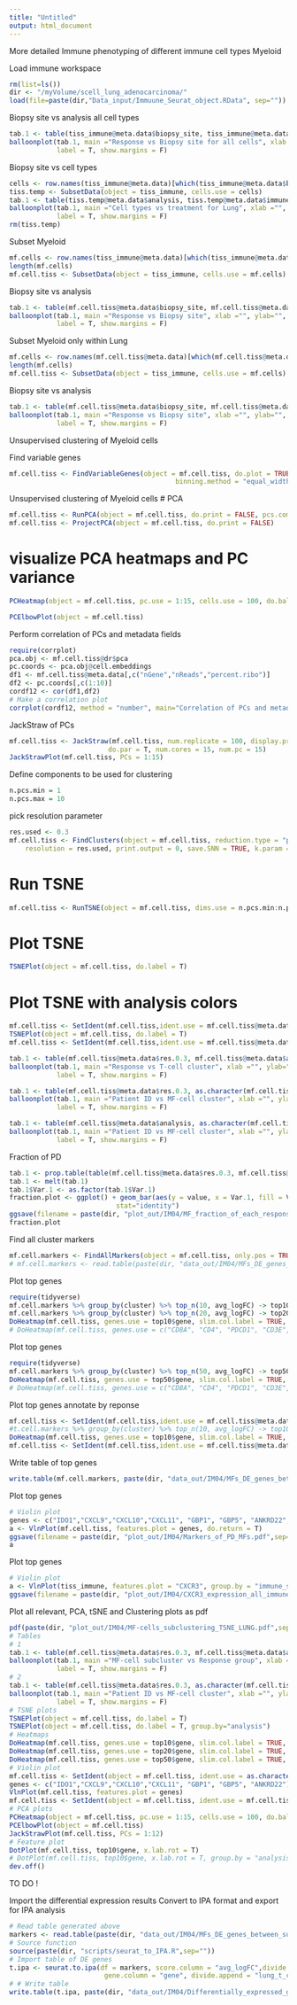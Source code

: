 ```yaml
---
title: "Untitled"
output: html_document
---
```


More detailed Immune phenotyping of different immune cell types
Myeloid 

Load immune workspace
```r
rm(list=ls())
dir <- "/myVolume/scell_lung_adenocarcinoma/"
load(file=paste(dir,"Data_input/Immuune_Seurat_object.RData", sep=""))
```

Biopsy site vs analysis all cell types 
```r
tab.1 <- table(tiss_immune@meta.data$biopsy_site, tiss_immune@meta.data$analysis)
balloonplot(tab.1, main ="Response vs Biopsy site for all cells", xlab ="", ylab="",
            label = T, show.margins = F)
```

Biopsy site vs cell types 
```r
cells <- row.names(tiss_immune@meta.data)[which(tiss_immune@meta.data$biopsy_site == "Lung")]
tiss.temp <- SubsetData(object = tiss_immune, cells.use = cells)
tab.1 <- table(tiss.temp@meta.data$analysis, tiss.temp@meta.data$immune_subtype_annotation )
balloonplot(tab.1, main ="Cell types vs treatment for Lung", xlab ="", ylab="",
            label = T, show.margins = F)
rm(tiss.temp)
```


Subset Myeloid
```r
mf.cells <- row.names(tiss_immune@meta.data)[which(tiss_immune@meta.data$immune_subtype_annotation == "MF-Monocytes")]
length(mf.cells)
mf.cell.tiss <- SubsetData(object = tiss_immune, cells.use = mf.cells)
```


Biopsy site vs analysis 
```r
tab.1 <- table(mf.cell.tiss@meta.data$biopsy_site, mf.cell.tiss@meta.data$analysis)
balloonplot(tab.1, main ="Response vs Biopsy site", xlab ="", ylab="",
            label = T, show.margins = F)
```

Subset Myeloid only within Lung 
```r
mf.cells <- row.names(mf.cell.tiss@meta.data)[which(mf.cell.tiss@meta.data$biopsy_site == "Lung")]
length(mf.cells)
mf.cell.tiss <- SubsetData(object = tiss_immune, cells.use = mf.cells)
```
Biopsy site vs analysis 
```r
tab.1 <- table(mf.cell.tiss@meta.data$biopsy_site, mf.cell.tiss@meta.data$analysis)
balloonplot(tab.1, main ="Response vs Biopsy site", xlab ="", ylab="",
            label = T, show.margins = F)
```

Unsupervised clustering of Myeloid cells

Find variable genes
```r
mf.cell.tiss <- FindVariableGenes(object = mf.cell.tiss, do.plot = TRUE, x.high.cutoff = Inf, y.cutoff = 1, num.bin = 20, 
                                          binning.method = "equal_width", do.recalc = T, x.low.cutoff=1)
```

Unsupervised clustering of Myeloid cells
# PCA
```r
mf.cell.tiss <- RunPCA(object = mf.cell.tiss, do.print = FALSE, pcs.compute = )
mf.cell.tiss <- ProjectPCA(object = mf.cell.tiss, do.print = FALSE)
```

# visualize PCA heatmaps and PC variance
```r
PCHeatmap(object = mf.cell.tiss, pc.use = 1:15, cells.use = 100, do.balanced = TRUE, label.columns = FALSE, num.genes = 10)
```

```r
PCElbowPlot(object = mf.cell.tiss)
```

Perform correlation of PCs and metadata fields
```r
require(corrplot)
pca.obj <- mf.cell.tiss@dr$pca
pc.coords <- pca.obj@cell.embeddings
df1 <- mf.cell.tiss@meta.data[,c("nGene","nReads","percent.ribo")]
df2 <- pc.coords[,c(1:10)]
cordf12 <- cor(df1,df2)
# Make a correlation plot
corrplot(cordf12, method = "number", main="Correlation of PCs and metadata")
```

JackStraw of PCs 
```r
mf.cell.tiss <- JackStraw(mf.cell.tiss, num.replicate = 100, display.progress = T, 
                         do.par = T, num.cores = 15, num.pc = 15)
JackStrawPlot(mf.cell.tiss, PCs = 1:15)
```


Define components to be used for clustering 
```r
n.pcs.min = 1
n.pcs.max = 10
```

pick resolution parameter
```r
res.used <- 0.3
mf.cell.tiss <- FindClusters(object = mf.cell.tiss, reduction.type = "pca", dims.use = n.pcs.min:n.pcs.max, 
    resolution = res.used, print.output = 0, save.SNN = TRUE, k.param = 10, force.recalc = T)
```

# Run TSNE
```r
mf.cell.tiss <- RunTSNE(object = mf.cell.tiss, dims.use = n.pcs.min:n.pcs.max, seed.use = 10, perplexity=30)
```

# Plot TSNE
```r
TSNEPlot(object = mf.cell.tiss, do.label = T)
```


# Plot TSNE with analysis colors 
```r
mf.cell.tiss <- SetIdent(mf.cell.tiss,ident.use = mf.cell.tiss@meta.data$analysis)
TSNEPlot(object = mf.cell.tiss, do.label = T)
mf.cell.tiss <- SetIdent(mf.cell.tiss,ident.use = mf.cell.tiss@meta.data$res.0.3)
```

```r
tab.1 <- table(mf.cell.tiss@meta.data$res.0.3, mf.cell.tiss@meta.data$analysis)
balloonplot(tab.1, main ="Response vs T-cell cluster", xlab ="", ylab="",
            label = T, show.margins = F)
```

```r
tab.1 <- table(mf.cell.tiss@meta.data$res.0.3, as.character(mf.cell.tiss@meta.data$patient_id))
balloonplot(tab.1, main ="Patient ID vs MF-cell cluster", xlab ="", ylab="",
            label = T, show.margins = F)
```
```r
tab.1 <- table(mf.cell.tiss@meta.data$analysis, as.character(mf.cell.tiss@meta.data$patient_id))
balloonplot(tab.1, main ="Patient ID vs MF-cell cluster", xlab ="", ylab="",
            label = T, show.margins = F)
```
Fraction of PD
```r
tab.1 <- prop.table(table(mf.cell.tiss@meta.data$res.0.3, mf.cell.tiss@meta.data$analysis), margin = 1)
tab.1 <- melt(tab.1)
tab.1$Var.1 <- as.factor(tab.1$Var.1)
fraction.plot <- ggplot() + geom_bar(aes(y = value, x = Var.1, fill = Var.2), data = tab.1,
                           stat="identity")
ggsave(filename = paste(dir, "plot_out/IM04/MF_fraction_of_each_response_group_TSNE_clusters.pdf",sep=""), plot = fraction.plot,width = 7,height = 7)
fraction.plot
```

Find all cluster markers 
```r
mf.cell.markers <- FindAllMarkers(object = mf.cell.tiss, only.pos = TRUE, min.pct = 0.25, thresh.use = 0.25)
# mf.cell.markers <- read.table(paste(dir, "data_out/IM04/MFs_DE_genes_between_subclusters_Lung.csv",sep=""))
```

Plot top genes 
```r
require(tidyverse)
mf.cell.markers %>% group_by(cluster) %>% top_n(10, avg_logFC) -> top10
mf.cell.markers %>% group_by(cluster) %>% top_n(20, avg_logFC) -> top20
DoHeatmap(mf.cell.tiss, genes.use = top10$gene, slim.col.label = TRUE, remove.key = TRUE, cex.row = 5)
# DoHeatmap(mf.cell.tiss, genes.use = c("CD8A", "CD4", "PDCD1", "CD3E", "TOP2A"), slim.col.label = TRUE, remove.key = TRUE, cex.row = 5, use.scaled = F)
```

Plot top genes 
```r
require(tidyverse)
mf.cell.markers %>% group_by(cluster) %>% top_n(50, avg_logFC) -> top50
DoHeatmap(mf.cell.tiss, genes.use = top50$gene, slim.col.label = TRUE, remove.key = TRUE, cex.row = 5, use.scaled = F)
# DoHeatmap(mf.cell.tiss, genes.use = c("CD8A", "CD4", "PDCD1", "CD3E", "TOP2A"), slim.col.label = TRUE, remove.key = TRUE, cex.row = 5, use.scaled = F)
```

Plot top genes annotate by reponse
```r
mf.cell.tiss <- SetIdent(mf.cell.tiss,ident.use = mf.cell.tiss@meta.data$analysis)
#t.cell.markers %>% group_by(cluster) %>% top_n(10, avg_logFC) -> top10
DoHeatmap(mf.cell.tiss, genes.use = top10$gene, slim.col.label = TRUE, remove.key = TRUE, cex.row = 5)
mf.cell.tiss <- SetIdent(mf.cell.tiss,ident.use = mf.cell.tiss@meta.data$res.0.3)
```



Write table of top genes 
```r
write.table(mf.cell.markers, paste(dir, "data_out/IM04/MFs_DE_genes_between_subclusters_Lung.csv",sep=""))
```


Plot top genes 
```r
# Violin plot 
genes <- c("IDO1","CXCL9","CXCL10","CXCL11", "GBP1", "GBP5", "ANKRD22", "CD80", "CD86")
a <- VlnPlot(mf.cell.tiss, features.plot = genes, do.return = T)
ggsave(filename = paste(dir, "plot_out/IM04/Markers_of_PD_MFs.pdf",sep=""),plot = a,width = 10,height = 7)
a
```
Plot top genes 
```r
# Violin plot 
a <- VlnPlot(tiss_immune, features.plot = "CXCR3", group.by = "immune_subtype_annotation",do.sort = T, x.lab.rot = T, do.return = T)
ggsave(filename = paste(dir, "plot_out/IM04/CXCR3_expression_all_immune_cells.pdf",sep=""),plot = a,width = 7,height = 5)
```


Plot all relevant, PCA, tSNE and Clustering plots as pdf 
```r
pdf(paste(dir, "plot_out/IM04/MF-cells_subclustering_TSNE_LUNG.pdf",sep=""),width = 10,height = 7)
# Tables
# 1
tab.1 <- table(mf.cell.tiss@meta.data$res.0.3, mf.cell.tiss@meta.data$analysis)
balloonplot(tab.1, main ="MF-cell subcluster vs Response group", xlab ="", ylab="",
            label = T, show.margins = F)
# 2
tab.1 <- table(mf.cell.tiss@meta.data$res.0.3, as.character(mf.cell.tiss@meta.data$patient_id))
balloonplot(tab.1, main ="Patient ID vs MF-cell cluster", xlab ="", ylab="",
            label = T, show.margins = F)
# TSNE plots 
TSNEPlot(object = mf.cell.tiss, do.label = T)
TSNEPlot(object = mf.cell.tiss, do.label = T, group.by="analysis")
# Heatmaps
DoHeatmap(mf.cell.tiss, genes.use = top10$gene, slim.col.label = TRUE, remove.key = TRUE, cex.row = 5, title = "Top 10 DE genes")
DoHeatmap(mf.cell.tiss, genes.use = top20$gene, slim.col.label = TRUE, remove.key = TRUE, cex.row = 5, title = "Top 20 DE genes")
DoHeatmap(mf.cell.tiss, genes.use = top50$gene, slim.col.label = TRUE, remove.key = TRUE, cex.row = 5, title = "Top 50 DE genes")
# Violin plot 
mf.cell.tiss <- SetIdent(object = mf.cell.tiss, ident.use = as.character(mf.cell.tiss@meta.data$analysis))
genes <- c("IDO1","CXCL9","CXCL10","CXCL11", "GBP1", "GBP5", "ANKRD22")
VlnPlot(mf.cell.tiss, features.plot = genes)
mf.cell.tiss <- SetIdent(object = mf.cell.tiss, ident.use = mf.cell.tiss@meta.data$res.0.3)
# PCA plots 
PCHeatmap(object = mf.cell.tiss, pc.use = 1:15, cells.use = 100, do.balanced = TRUE, label.columns = FALSE, num.genes = 10)
PCElbowPlot(object = mf.cell.tiss)
JackStrawPlot(mf.cell.tiss, PCs = 1:12)
# Feature plot
DotPlot(mf.cell.tiss, top10$gene, x.lab.rot = T)
# DotPlot(mf.cell.tiss, top10$gene, x.lab.rot = T, group.by = "analysis")
dev.off()
```

TO DO ! 

Import the differential expression results 
Convert to IPA format and export for IPA analysis
```r
# Read table generated above 
markers <- read.table(paste(dir, "data_out/IM04/MFs_DE_genes_between_subclusters_Lung.csv",sep=""))
# Source function 
source(paste(dir, "scripts/seurat_to_IPA.R",sep=""))
# Import table of DE genes 
t.ipa <- seurat.to.ipa(df = markers, score.column = "avg_logFC",divide.by.column = "cluster",
                        gene.column = "gene", divide.append = "lung_t_cell")
# # Write table 
write.table(t.ipa, paste(dir, "data_out/IM04/Differentially_expressed_genes_MFcell_clusters_LUNG.txt",sep=""), row.names = T, quote=F, sep="\t")
```

